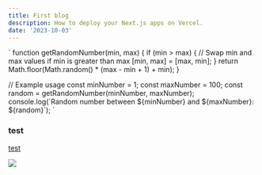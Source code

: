 ```yaml
---
title: First blog
description: How to deploy your Next.js apps on Vercel.
date: '2023-10-03'
---
```


`
function getRandomNumber(min, max) {
  if (min > max) {
    // Swap min and max values if min is greater than max
    [min, max] = [max, min];
  }
  return Math.floor(Math.random() * (max - min + 1) + min);
}

// Example usage
const minNumber = 1;
const maxNumber = 100;
const random = getRandomNumber(minNumber, maxNumber);
console.log(\`Random number between \${minNumber} and \${maxNumber}: \${random}\`);
`

### test

[test](https://chalvinwz.vercel.app)

<CodeHighlight code={exampleCode} language='js' />

<Image
	src='https://images.unsplash.com/photo-1696047072711-6f916b16324e?auto=format&fit=crop&q=80&w=1887&ixlib=rb-4.0.3&ixid=M3wxMjA3fDB8MHxwaG90by1wYWdlfHx8fGVufDB8fHx8fA%3D%3D'
/>
